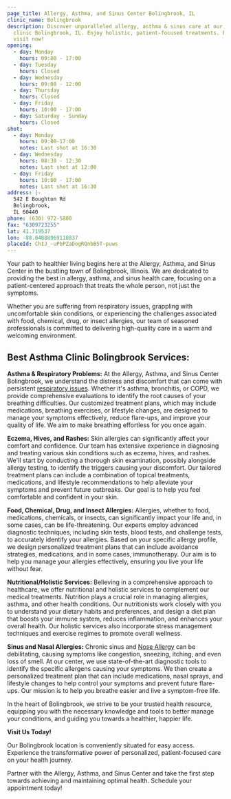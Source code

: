 ```yaml
---
page_title: Allergy, Asthma, and Sinus Center Bolingbrook, IL
clinic_name: Bolingbrook
description: Discover unparalleled allergy, asthma & sinus care at our allergy
  clinic Bolingbrook, IL. Enjoy holistic, patient-focused treatments. Book your
  visit now!
opening:
  - day: Monday
    hours: 09:00 - 17:00
  - day: Tuesday
    hours: Closed
  - day: Wednesday
    hours: 09:00 - 12:00
  - day: Thursday
    hours: Closed
  - day: Friday
    hours: 10:00 - 17:00
  - day: Saturday - Sunday
    hours: Closed
shot:
  - day: Monday
    hours: 09:00-17:00
    notes: Last shot at 16:30
  - day: Wednesday
    hours: 08:30 - 12:30
    notes: Last shot at 12:00
  - day: Friday
    hours: 10:00 - 17:00
    notes: Last shot at 16:30
address: |-
  542 E Boughton Rd
  Bolingbrook,
  IL 60440
phone: (630) 972-5800
fax: "6309723255"
lat: 41.719537
lon: -88.04888969110837
placeId: ChIJ_-uPbPZaDogRQnbB5T-puws
---
```

Your path to healthier living begins here at the Allergy, Asthma, and Sinus Center in the bustling town of Bolingbrook, Illinois. We are dedicated to providing the best in allergy, asthma, and sinus health care, focusing on a patient-centered approach that treats the whole person, not just the symptoms.

Whether you are suffering from respiratory issues, grappling with uncomfortable skin conditions, or experiencing the challenges associated with food, chemical, drug, or insect allergies, our team of seasoned professionals is committed to delivering high-quality care in a warm and welcoming environment.

## Best Asthma Clinic Bolingbrook **Services:**

**Asthma & Respiratory Problems:** At the Allergy, Asthma, and Sinus Center Bolingbrook, we understand the distress and discomfort that can come with persistent [respiratory issues](https://aascmed.com/conditions/asthma-and-respiratory-problems/). Whether it's asthma, bronchitis, or COPD, we provide comprehensive evaluations to identify the root causes of your breathing difficulties. Our customized treatment plans, which may include medications, breathing exercises, or lifestyle changes, are designed to manage your symptoms effectively, reduce flare-ups, and improve your quality of life. We aim to make breathing effortless for you once again.

**Eczema, Hives, and Rashes:** Skin allergies can significantly affect your comfort and confidence. Our team has extensive experience in diagnosing and treating various skin conditions such as eczema, hives, and rashes. We'll start by conducting a thorough skin examination, possibly alongside allergy testing, to identify the triggers causing your discomfort. Our tailored treatment plans can include a combination of topical treatments, medications, and lifestyle recommendations to help alleviate your symptoms and prevent future outbreaks. Our goal is to help you feel comfortable and confident in your skin.

**Food, Chemical, Drug, and Insect Allergies:** Allergies, whether to food, medications, chemicals, or insects, can significantly impact your life and, in some cases, can be life-threatening. Our experts employ advanced diagnostic techniques, including skin tests, blood tests, and challenge tests, to accurately identify your allergies. Based on your specific allergy profile, we design personalized treatment plans that can include avoidance strategies, medications, and in some cases, immunotherapy. Our aim is to help you manage your allergies effectively, ensuring you live your life without fear.

**Nutritional/Holistic Services:** Believing in a comprehensive approach to healthcare, we offer nutritional and holistic services to complement our medical treatments. Nutrition plays a crucial role in managing allergies, asthma, and other health conditions. Our nutritionists work closely with you to understand your dietary habits and preferences, and design a diet plan that boosts your immune system, reduces inflammation, and enhances your overall health. Our holistic services also incorporate stress management techniques and exercise regimes to promote overall wellness.

**Sinus and Nasal Allergies:** Chronic sinus and [Nose Allergy](https://aascmed.com/conditions/sinus-and-nasal-allergies/) can be debilitating, causing symptoms like congestion, sneezing, itching, and even loss of smell. At our center, we use state-of-the-art diagnostic tools to identify the specific allergens causing your symptoms. We then create a personalized treatment plan that can include medications, nasal sprays, and lifestyle changes to help control your symptoms and prevent future flare-ups. Our mission is to help you breathe easier and live a symptom-free life.

In the heart of Bolingbrook, we strive to be your trusted health resource, equipping you with the necessary knowledge and tools to better manage your conditions, and guiding you towards a healthier, happier life.

**Visit Us Today!**

Our Bolingbrook location is conveniently situated for easy access. Experience the transformative power of personalized, patient-focused care on your health journey.

Partner with the Allergy, Asthma, and Sinus Center and take the first step towards achieving and maintaining optimal health. Schedule your appointment today!
